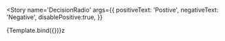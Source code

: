 
<Meta title='XT-UI-Kit-Components/DecisionRadio' component={DecisionRadio} />


<Story
  name='DecisionRadio'
  args={{
    positiveText: 'Postive',
    negativeText: 'Negative',
    disablePositive:true,
  }}
>
  {Template.bind({})}z
</Story>
